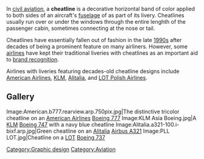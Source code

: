 In [[civil aviation]], a '''cheatline''' is a decorative horizontal band of color applied to both sides of an aircraft's [[fuselage]] of  as part of its livery. Cheatlines usually run over or under the windows through the entire lenghth of the passenger cabin, sometimes connecting at the nose or tail.

Cheatlines have essentially fallen out of fashion in the late [[1990s]] after decades of being a prominent feature on many airliners. However, some [[airline|airlines]] have kept their traditional liveries with cheatlines as an important aid to [[brand recognition]].

Airlines with liveries featuring decades-old cheatline designs include [[American Airlines]], [[KLM]], [[Alitalia]], and [[LOT Polish Airlines]].

== Gallery ==

<gallery>
Image:American.b777.rearview.arp.750pix.jpg|The distinctive tricolor cheatline on an [[American Airlines]] [[Boeing 777]]
Image:KLM Asia Boeing.jpg|A [[KLM]] [[Boeing 747]] with a navy blue cheatline
Image:Alitalia.a321-100.i-bixf.arp.jpg|Green cheatline on an [[Alitalia]] [[Airbus A321]]
Image:PLL LOT.jpg|Cheatline on a [[LOT Polish Airlines|LOT]] [[Boeing 737]]
</gallery>

[[Category:Graphic design]]
[[Category:Aviation]]
